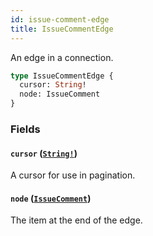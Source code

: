 ```yaml
---
id: issue-comment-edge
title: IssueCommentEdge
---
```


An edge in a connection.

```graphql
type IssueCommentEdge {
  cursor: String!
  node: IssueComment
}
```

### Fields

#### `cursor` ([`String!`](/docs/api/scalars/string))

A cursor for use in pagination.

#### `node` ([`IssueComment`](/docs/api/objects/issue-comment))

The item at the end of the edge.
